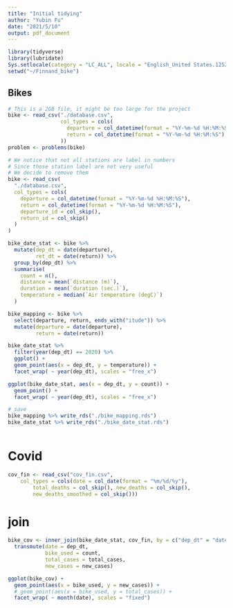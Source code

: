 ---
title: "Initial tidying"
author: "Yubin Fu"
date: "2021/5/10"
output: pdf_document
---

```{r}
library(tidyverse)
library(lubridate)
Sys.setlocale(category = "LC_ALL", locale = "English_United States.1252")
setwd("~/Finnand_bike")
```


## Bikes
```{r}
# This is a 2GB file, it might be too large for the project
bike <- read_csv("./database.csv",
                 col_types = cols(
                   departure = col_datetime(format = "%Y-%m-%d %H:%M:%S"),
                   return = col_datetime(format = "%Y-%m-%d %H:%M:%S")
                 ))
problem <- problems(bike)

# We notice that not all stations are label in numbers
# Since those station label are not very useful
# We decide to remove them
bike <- read_csv(
  "./database.csv",
  col_types = cols(
    departure = col_datetime(format = "%Y-%m-%d %H:%M:%S"),
    return = col_datetime(format = "%Y-%m-%d %H:%M:%S"),
    departure_id = col_skip(),
    return_id = col_skip()
  )
)

bike_date_stat <- bike %>%
  mutate(dep_dt = date(departure),
         ret_dt = date(return)) %>%
  group_by(dep_dt) %>%
  summarise(
    count = n(),
    distance = mean(`distance (m)`),
    duration = mean(`duration (sec.)`),
    temperature = median(`Air temperature (degC)`)
  )

bike_mapping <- bike %>%
  select(departure, return, ends_with("itude")) %>% 
  mutate(departure = date(departure),
         return = date(return))

bike_date_stat %>%
  filter(year(dep_dt) == 2020) %>% 
  ggplot() +
  geom_point(aes(x = dep_dt, y = temperature)) +
  facet_wrap( ~ year(dep_dt), scales = "free_x")

ggplot(bike_date_stat, aes(x = dep_dt, y = count)) +
  geom_point() +
  facet_wrap( ~ year(dep_dt), scales = "free_x")

# save
bike_mapping %>% write_rds("./bike_mapping.rds")
bike_date_stat %>% write_rds("./bike_date_stat.rds")
```


```{r}

```

# Covid
```{r}
cov_fin <- read_csv("cov_fin.csv", 
    col_types = cols(date = col_date(format = "%m/%d/%y"), 
        total_deaths = col_skip(), new_deaths = col_skip(), 
        new_deaths_smoothed = col_skip()))
```

# join
```{r}
bike_cov <- inner_join(bike_date_stat, cov_fin, by = c("dep_dt" = "date")) %>% 
  transmute(date = dep_dt,
            bike_used = count,
            total_cases = total_cases,
            new_cases = new_cases)

ggplot(bike_cov) +
  geom_point(aes(x = bike_used, y = new_cases)) +
  # geom_point(aes(x = bike_used, y = total_cases)) +
  facet_wrap( ~ month(date), scales = "fixed")
```


